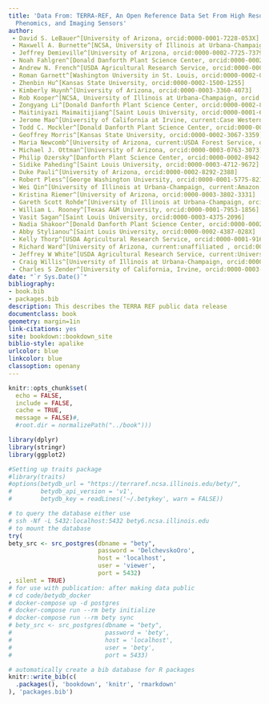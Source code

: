 ```yaml
--- 
title: 'Data From: TERRA-REF, An Open Reference Data Set From High Resolution Genomics,
  Phenomics, and Imaging Sensors'
author:
 - David S. LeBauer^[University of Arizona, orcid:0000-0001-7228-053X]
 - Maxwell A. Burnette^[NCSA, University of Illinois at Urbana-Champaign, orcid:0000-0002-1786-3676]
 - Jeffrey Demieville^[University of Arizona, orcid:0000-0002-7725-7379]
 - Noah Fahlgren^[Donald Danforth Plant Science Center, orcid:0000-0002-5597-4537]
 - Andrew N. French^[USDA Agricultural Research Service, orcid:0000-0002-4018-1817]
 - Roman Garnett^[Washington University in St. Louis, orcid:0000-0002-0152-5453]
 - Zhenbin Hu^[Kansas State University, orcid:0000-0002-1500-1255]
 - Kimberly Huynh^[University of Arizona, orcid:0000-0003-3360-4073]
 - Rob Kooper^[NCSA, University of Illinois at Urbana-Champaign, orcid:0000-0002-5781-7287]
 - Zongyang Li^[Donald Danforth Plant Science Center, orcid:0000-0002-8601-378X]
 - Maitiniyazi Maimaitijiang^[Saint Louis University, orcid:0000-0001-6153-1583]
 - Jerome Mao^[University of California at Irvine, current:Case Western Reserve University orcid:0000-0003-2505-8666]
 - Todd C. Mockler^[Donald Danforth Plant Science Center, orcid:0000-0002-0462-5775]
 - Geoffrey Morris^[Kansas State University, orcid:0000-0002-3067-3359]
 - Maria Newcomb^[University of Arizona, current:USDA Forest Service, orcid:0000-0003-2974-9149]
 - Michael J. Ottman^[University of Arizona, orcid:0000-0003-0763-3073]
 - Philip Ozersky^[Danforth Plant Science Center, orcid:0000-0002-8942-0524]
 - Sidike Paheding^[Saint Louis University, orcid:0000-0003-4712-9672]
 - Duke Pauli^[University of Arizona, orcid:0000-0002-8292-2388]
 - Robert Pless^[George Washington University, orcid:0000-0001-5775-8216]
 - Wei Qin^[University of Illinois at Urbana-Champaign, current:Amazon.com, Inc, orcid:0000-0003-4816-6336]
 - Kristina Riemer^[University of Arizona, orcid:0000-0003-3802-3331]
 - Gareth Scott Rohde^[University of Illinois at Urbana-Champaign, orcid:0000-0001-9030-0936]
 - William L. Rooney^[Texas A&M University, orcid:0000-0001-7953-1856]
 - Vasit Sagan^[Saint Louis University, orcid:0000-0003-4375-2096]
 - Nadia Shakoor^[Donald Danforth Plant Science Center, orcid:0000-0002-2035-7117]
 - Abby Stylianou^[Saint Louis University, orcid:0000-0002-4387-028X]
 - Kelly Thorp^[USDA Agricultural Research Service, orcid:0000-0001-9168-875X]
 - Richard Ward^[University of Arizona, current:unaffiliated , orcid:0000-0003-4436-0019]
 - Jeffrey W White^[USDA Agricultural Research Service, current:University of Florida, orcid:0000-0002-2051-4645]
 - Craig Willis^[University of Illinois at Urbana-Champaign, orcid:0000-0002-6148-7196]
 - Charles S Zender^[University of California, Irvine, orcid:0000-0003-0129-8024]
date: "`r Sys.Date()`"
bibliography:
- book.bib
- packages.bib
description: This describes the TERRA REF public data release
documentclass: book
geometry: margin=1in
link-citations: yes
site: bookdown::bookdown_site
biblio-style: apalike
urlcolor: blue
linkcolor: blue
classoption: openany
---
```


```r

knitr::opts_chunk$set(
  echo = FALSE,
  include = FALSE,
  cache = TRUE, 
  message = FALSE)#,
  #root.dir = normalizePath("../book")))

library(dplyr)
library(stringr)
library(ggplot2)

#Setting up traits package
#library(traits)
#options(betydb_url = "https://terraref.ncsa.illinois.edu/bety/",
#        betydb_api_version = 'v1',
#        betydb_key = readLines('~/.betykey', warn = FALSE))

# to query the database either use 
# ssh -Nf -L 5432:localhost:5432 bety6.ncsa.illinois.edu 
# to mount the database
try(
bety_src <- src_postgres(dbname = "bety",
                         password = 'DelchevskoOro',
                         host = 'localhost',
                         user = 'viewer',
                         port = 5432)
, silent = TRUE)
# for use with publication: after making data public 
# cd code/betydb_docker
# docker-compose up -d postgres
# docker-compose run --rm bety initialize
# docker-compose run --rm bety sync
# bety_src <- src_postgres(dbname = "bety", 
#                          password = 'bety',
#                          host = 'localhost', 
#                          user = 'bety',
#                          port = 5433)
```


```r
# automatically create a bib database for R packages
knitr::write_bib(c(
  .packages(), 'bookdown', 'knitr', 'rmarkdown'
), 'packages.bib')
```

